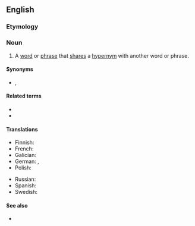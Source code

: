==English==

===Etymology===
{{prefix|en|co|hyponym}}

===Noun===
{{en-noun}}

# {{lb|en|semantics}} A [[word]] or [[phrase]] that [[share]]s a [[hypernym]] with another word or phrase.

====Synonyms====
* {{l|en|allonym}}, {{l|en|coordinate term}}

====Related terms====
* {{l|en|hypernym}}
* {{l|en|hyponym}}

====Translations====
{{trans-top|a word or phrase that shares the same hypernym as another word or phrase}}
* Finnish: {{t+|fi|vieruskäsite}}
* French: {{t+|fr|cohyponyme|m}}
* Galician: {{t+|gl|cohipónimo|m}}
* German: {{t+|de|Kohyponym}}, {{t|de|Synhyponym}}
* Polish: {{t|pl|kohiponim|m}}
{{trans-mid}}
* Russian: {{t+|ru|согипоним}}
* Spanish: {{t+|es|cohipónimo|m}}
* Swedish: {{t+|sv|kohyponym|c}}
{{trans-bottom}}

====See also====
* {{l|en|comeronym}}
